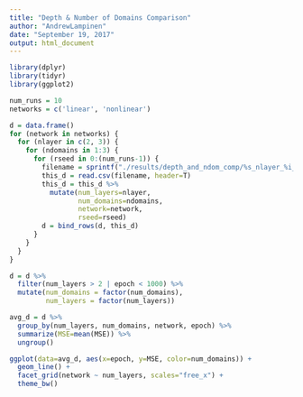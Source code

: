 ```yaml
---
title: "Depth & Number of Domains Comparison"
author: "AndrewLampinen"
date: "September 19, 2017"
output: html_document
---
```

```r
library(dplyr)
library(tidyr)
library(ggplot2)
```

```r
num_runs = 10
networks = c('linear', 'nonlinear')

d = data.frame()
for (network in networks) {
  for (nlayer in c(2, 3)) {
    for (ndomains in 1:3) {
      for (rseed in 0:(num_runs-1)) {
        filename = sprintf("./results/depth_and_ndom_comp/%s_nlayer_%i_ndomains_%i_rseed_%i_loss_track.csv",network,nlayer,ndomains,rseed)
        this_d = read.csv(filename, header=T)
        this_d = this_d %>%
          mutate(num_layers=nlayer,
                 num_domains=ndomains,
                 network=network,
                 rseed=rseed)
        d = bind_rows(d, this_d)
      }
    }
  }
}
```

```r
d = d %>%
  filter(num_layers > 2 | epoch < 1000) %>%
  mutate(num_domains = factor(num_domains),
         num_layers = factor(num_layers))
```

```r
avg_d = d %>% 
  group_by(num_layers, num_domains, network, epoch) %>%
  summarize(MSE=mean(MSE)) %>%
  ungroup()
```

```r
ggplot(data=avg_d, aes(x=epoch, y=MSE, color=num_domains)) +
  geom_line() +
  facet_grid(network ~ num_layers, scales="free_x") +
  theme_bw()
```

